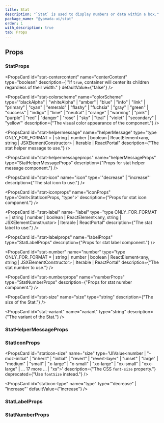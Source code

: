 ```yaml
---
title: Stat
description: "`Stat` is used to display numbers or data within a box."
package_name: "@yamada-ui/stat"
order: 1
with_description: true
tab: Props
---
```


## Props

### StatProps

<PropsCard
  id="stat-centercontent"
  name="centerContent"
  type="boolean"
  description={
    "If `true`, container will center its children regardless of their width."
  }
  defaultValue={"false"}
/>

<PropsCard
  id="stat-colorscheme"
  name="colorScheme"
  type='"blackAlpha" | "whiteAlpha" | "amber" | "blue" | "info" | "link" | "primary" | "cyan" | "emerald" | "flashy" | "fuchsia" | "gray" | "green" | "success" | "indigo" | "lime" | "neutral" | "orange" | "warning" | "pink" | "purple" | "red" | "danger" | "rose" | "sky" | "teal" | "violet" | "secondary" | "yellow"'
  description={"The visual color appearance of the component."}
/>

<PropsCard
  id="stat-helpermessage"
  name="helperMessage"
  type="type ONLY_FOR_FORMAT =
  | string
  | number
  | boolean
  | ReactElement<any, string | JSXElementConstructor<any>>
  | Iterable<ReactNode>
  | ReactPortal"
  description={"The stat helper message to use."}
/>

<PropsCard
  id="stat-helpermessageprops"
  name="helperMessageProps"
  type="StatHelperMessageProps"
  description={"Props for stat helper message component."}
/>

<PropsCard
  id="stat-icon"
  name="icon"
  type='"decrease" | "increase"'
  description={"The stat icon to use."}
/>

<PropsCard
  id="stat-iconprops"
  name="iconProps"
  type='Omit<StatIconProps, "type">'
  description={"Props for stat icon component."}
/>

<PropsCard
  id="stat-label"
  name="label"
  type="type ONLY_FOR_FORMAT =
  | string
  | number
  | boolean
  | ReactElement<any, string | JSXElementConstructor<any>>
  | Iterable<ReactNode>
  | ReactPortal"
  description={"The stat label to use."}
/>

<PropsCard
  id="stat-labelprops"
  name="labelProps"
  type="StatLabelProps"
  description={"Props for stat label component."}
/>

<PropsCard
  id="stat-number"
  name="number"
  type="type ONLY_FOR_FORMAT =
  | string
  | number
  | boolean
  | ReactElement<any, string | JSXElementConstructor<any>>
  | Iterable<ReactNode>
  | ReactPortal"
  description={"The stat number to use."}
/>

<PropsCard
  id="stat-numberprops"
  name="numberProps"
  type="StatNumberProps"
  description={"Props for stat number component."}
/>

<PropsCard
  id="stat-size"
  name="size"
  type="string"
  description={"The size of the Stat."}
/>

<PropsCard
  id="stat-variant"
  name="variant"
  type="string"
  description={"The variant of the Stat."}
/>

### StatHelperMessageProps

### StatIconProps

<PropsCard
  id="staticon-size"
  name="size"
  type='UIValue<number | "-moz-initial" | "inherit" | "initial" | "revert" | "revert-layer" | "unset" | "large" | "medium" | "small" | "x-large" | "x-small" | "xx-large" | "xx-small" | "xxx-large" | ... 17 more ... | "xs">'
  description={"The CSS `font-size` property."}
  deprecated={"Use `fontSize` instead."}
/>

<PropsCard
  id="staticon-type"
  name="type"
  type='"decrease" | "increase"'
  defaultValue={"increase"}
/>

### StatLabelProps

### StatNumberProps
